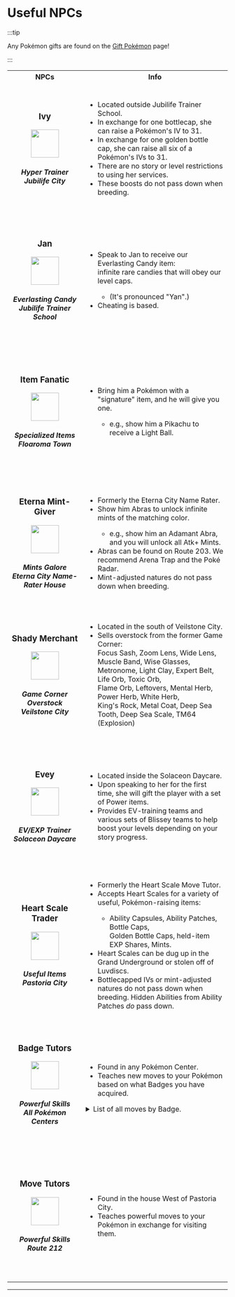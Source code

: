 
# Useful NPCs

:::tip

Any Pokémon gifts are found on the [Gift Pokémon](/special-events/gifts.mdx) page!

:::

<table>
 <tr>
    <th width="300">NPCs</th>
    <th width="700">Info</th>
  </tr>
  <tr><td align="center" height="300"><h3>Ivy</h3>    
        <img src="https://raw.githubusercontent.com/TeamLumi/luminescent-team/main/static/img/Item_Bottle_Cap.webp" width="64px" />     
        <h5>Hyper Trainer<br/>
            Jubilife City</h5>     
      </td>
      <td><ul>
        <li>Located outside Jubilife Trainer School.</li>
        <li>In exchange for one bottlecap, she can raise a Pokémon's IV to 31.</li>
        <li>In exchange for one golden bottle cap, she can raise all six of a Pokémon's IVs to 31.</li>
        <li>There are no story or level restrictions to using her services.</li>
        <li>These boosts do not pass down when breeding.</li>
        </ul>
      </td>
  </tr>
   <tr><td align="center" height="300"><h3>Jan</h3>    
        <img src="https://raw.githubusercontent.com/TeamLumi/luminescent-team/main/static/img/Item_Rare_Candy.webp" width="64px" />     
        <h5>Everlasting Candy<br/>
            Jubilife Trainer School</h5>     
      </td>
      <td><ul>
        <li>Speak to Jan to receive our Everlasting Candy item:<br/> infinite rare candies that will obey our level caps.</li>
       <ul><li>(It's pronounced "Yan".)</li></ul>
       <li>Cheating is based.</li>
        </ul>
      </td>
  </tr>
  <tr><td align="center" height="300"><h3>Item Fanatic</h3>    
        <img src="https://raw.githubusercontent.com/TeamLumi/luminescent-team/main/static/img/Item_Light_Ball.webp" width="64px" />     
        <h5>Specialized Items<br/>
            Floaroma Town</h5>     
      </td>
      <td><ul>
        <li>Bring him a Pokémon with a "signature" item, and he will give you one.</li>
        <ul><li>e.g., show him a Pikachu to receive a Light Ball.</li></ul>
        </ul>
      </td>
  </tr>
  <tr><td align="center" height="300"><h3>Eterna Mint-Giver</h3>    
        <img src="https://raw.githubusercontent.com/TeamLumi/luminescent-team/main/static/img/Item_Serious_Mint.webp" width="64px" />     
        <h5>Mints Galore<br/>
            Eterna City Name-Rater House</h5>     
      </td>
      <td><ul>
        <li>Formerly the Eterna City Name Rater.</li>
        <li>Show him Abras to unlock infinite mints of the matching color.</li>
        <ul><li>e.g., show him an Adamant Abra, and you will unlock all Atk+ Mints.</li></ul>
        <li>Abras can be found on Route 203. We recommend Arena Trap and the Poké Radar.</li>
        <li>Mint-adjusted natures do not pass down when breeding.</li>
        </ul>
      </td>
  </tr>
 <tr><td align="center" height="300"><h3>Shady Merchant</h3>    
        <img src="https://raw.githubusercontent.com/TeamLumi/luminescent-team/main/static/img/Item_Metronome.webp" width="64px" />     
        <h5>Game Corner Overstock<br/>
            Veilstone City</h5>     
      </td>
      <td><ul>
        <li>Located in the south of Veilstone City.</li>
       <li>Sells overstock from the former Game Corner:<br/>
       Focus Sash, Zoom Lens, Wide Lens, Muscle Band, Wise Glasses,<br/>
Metronome, Light Clay, Expert Belt, Life Orb, Toxic Orb,<br/>
Flame Orb, Leftovers, Mental Herb, Power Herb, White Herb,<br/>
King's Rock, Metal Coat, Deep Sea Tooth, Deep Sea Scale, TM64 (Explosion)<br/></li>
        </ul>
      </td>
  </tr>
  <tr><td align="center" height="300"><h3>Evey</h3>    
        <img src="https://raw.githubusercontent.com/TeamLumi/luminescent-team/main/static/img/Item_Power_Lens.webp" width="64px" />     
        <h5>EV/EXP Trainer<br/>
            Solaceon Daycare</h5>     
      </td>
      <td><ul>
        <li>Located inside the Solaceon Daycare.</li>
       <li>Upon speaking to her for the first time, she will gift the player with a set of Power items.</li>
       <li>Provides EV-training teams and various sets of Blissey teams to help boost your levels depending on your story progress.</li>
        </ul>
      </td>
  </tr>
  <tr><td align="center" height="300"><h3>Heart Scale Trader</h3>    
        <img src="https://raw.githubusercontent.com/TeamLumi/luminescent-team/main/static/img/Item_Heart_Scale.webp" width="64px" />     
        <h5>Useful Items<br/>
            Pastoria City</h5>     
      </td>
      <td><ul>
        <li>Formerly the Heart Scale Move Tutor.</li>
       <li>Accepts Heart Scales for a variety of useful, Pokémon-raising items:</li>
       <ul><li>Ability Capsules, Ability Patches, Bottle Caps,<br/> Golden Bottle Caps, held-item EXP Shares, Mints.</li></ul>
       <li>Heart Scales can be dug up in the Grand Underground or stolen off of Luvdiscs.</li>
       <li>Bottlecapped IVs or mint-adjusted natures do not pass down when breeding. Hidden Abilities from Ability Patches <i>do</i> pass down.</li>
        </ul>
      </td>
  </tr>
   <tr><td align="center" height="300"><h3>Badge Tutors</h3>    
        <img src="https://raw.githubusercontent.com/TeamLumi/luminescent-team/main/static/img/Coal%20BadgeS.png" width="64px" />    
        <h5>Powerful Skills<br/>
            All Pokémon Centers</h5>     
      </td>
      <td><ul>
        <li>Found in any Pokémon Center.</li>
       <li>Teaches new moves to your Pokémon based on what Badges you have acquired.</li></ul>
       <details>
        <summary>List of all moves by Badge.</summary>
        <ul>
         <li> <strong>Coal Badge</strong>: Snore, Bind, Helping Hand, Covet, After You, Bulldoze, Ally Switch, Air Cutter, Rollout.</li>
         <li> <strong>Forest Badge</strong>: Electroweb, Worry Seed, Mud-Slap, Spikes, Dual Wingbeat, Laser Focus, Block, Self-Destruct, Fury Cutter</li>
         <li> <strong>Relic Badge</strong>: Heal Bell, Spite, Uproar, Signal Beam, Stomping Tantrum, Gastro Acid, Synthesis, Ancient Power, Ominous Wind</li>
         <li> <strong>Cobble Badge</strong>: Fire Punch, Ice Punch, Thunder Punch, Iron Defense, Magic Room, Wonder Room, Magnet Rise, Seismic Toss, Dive</li>
         <li> <strong>Fen Badge</strong>: Bounce, Sky Attack, Role Play, Tailwind, Zen Headbutt, Seed Bomb, Magic Coat, Pain Split, Swift</li>
         <li> <strong>Mine Badge</strong>: Low Kick, Iron Head, Trick, Drill Run, Dual Chop, Scorching Sands, Aqua Tail, Vacuum Wave, Leech Life</li>
         <li> <strong>Icicle Badge</strong>: Gravity, Power-Up Punch, Icy Wind, Heat Wave, Superpower, Knock Off, Draco Meteor, Sucker Punch, Zap Cannon</li>
         <li> <strong>Beacon Badge</strong>: Last Resort, Endeavor, Liquidation, Foul Play, Super Fang, Outrage, Twister, Earth Power, Gunk Shot</li>
        </ul>
       </details>
      </td>
 </tr>
  <tr><td align="center" height="300"><h3>Move Tutors</h3>    
        <img src="https://raw.githubusercontent.com/TeamLumi/luminescent-team/main/static/img/Item_TM.webp" width="64px" />    
        <h5>Powerful Skills<br/>
            Route 212</h5>     
      </td>
      <td><ul>
        <li>Found in the house West of Pastoria City.</li>
       <li>Teaches powerful moves to your Pokémon in exchange for visiting them.</li>
        </ul>
      </td>
 </tr>
</table>
<hr />
